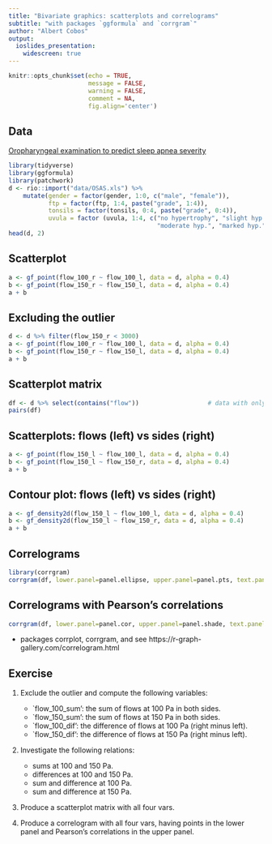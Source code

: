 ```yaml
---
title: "Bivariate graphics: scatterplots and correlograms"
subtitle: "with packages `ggformula` and `corrgram`"
author: "Albert Cobos"
output: 
  ioslides_presentation:
    widescreen: true
---
```


```r
knitr::opts_chunk$set(echo = TRUE, 
                      message = FALSE, 
                      warning = FALSE,
                      comment = NA,
                      fig.align='center')

```


## Data

[Oropharyngeal examination to predict sleep apnea severity](https://pubmed.ncbi.nlm.nih.gov/22006776/)

```r
library(tidyverse)
library(ggformula)
library(patchwork)
d <- rio::import("data/OSAS.xls") %>% 
    mutate(gender = factor(gender, 1:0, c("male", "female")),
           ftp = factor(ftp, 1:4, paste("grade", 1:4)),
           tonsils = factor(tonsils, 0:4, paste("grade", 0:4)),
           uvula = factor (uvula, 1:4, c("no hypertrophy", "slight hyp.", 
                                         "moderate hyp.", "marked hyp.")))
head(d, 2)

```


## Scatterplot

```r
a <- gf_point(flow_100_r ~ flow_100_l, data = d, alpha = 0.4)
b <- gf_point(flow_150_r ~ flow_150_l, data = d, alpha = 0.4)
a + b
```


## Excluding the outlier

```r
d <- d %>% filter(flow_150_r < 3000)
a <- gf_point(flow_100_r ~ flow_100_l, data = d, alpha = 0.4)
b <- gf_point(flow_150_r ~ flow_150_l, data = d, alpha = 0.4)
a + b
```



## Scatterplot matrix

```r
df <- d %>% select(contains("flow"))                   # data with only flow_* vars
pairs(df)
```


## Scatterplots:  flows (left) vs sides (right)

```r
a <- gf_point(flow_150_l ~ flow_100_l, data = d, alpha = 0.4)
b <- gf_point(flow_150_l ~ flow_150_r, data = d, alpha = 0.4)
a + b
```


## Contour plot:  flows (left) vs sides (right)

```r
a <- gf_density2d(flow_150_l ~ flow_100_l, data = d, alpha = 0.4)
b <- gf_density2d(flow_150_l ~ flow_150_r, data = d, alpha = 0.4)
a + b
```


## Correlograms

```r
library(corrgram)
corrgram(df, lower.panel=panel.ellipse, upper.panel=panel.pts, text.panel=panel.txt) 

```

## Correlograms with Pearson's correlations

```r
corrgram(df, lower.panel=panel.cor, upper.panel=panel.shade, text.panel=panel.txt) 
```

- packages corrplot, corrgram, and see https://r-graph-gallery.com/correlogram.html


## Exercise {.smaller}

1. Exclude the outlier and compute the following variables:
    + `flow_100_sum': the sum of flows at 100 Pa in both sides.
    + `flow_150_sum': the sum of flows at 150 Pa in both sides.
    + `flow_100_dif': the difference of flows at 100 Pa (right minus left).
    + `flow_150_dif': the difference of flows at 150 Pa (right minus left).

1. Investigate the following relations:
    + sums at 100 and 150 Pa.
    + differences at 100 and 150 Pa.
    + sum and difference at 100 Pa.
    + sum and difference at 150 Pa.
    
1. Produce a scatterplot matrix with all four vars.

1. Produce a correlogram with all four vars, having points in the lower panel and Pearson's correlations in the upper panel.

